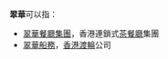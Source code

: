 '''翠華'''可以指：
* [[翠華餐廳集團|翠華餐廳集團]]，香港連鎖式[[茶餐廳|茶餐廳]]集團
* [[翠華船務|翠華船務]]，[[香港渡輪|香港渡輪]]公司
{{disambig|Cat=二字組織機構消歧義}}